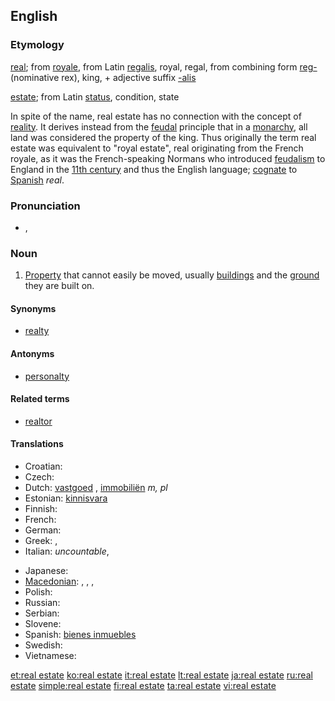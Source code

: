 {{wikipedia}}
==English==

===Etymology===
[[real]]; from {{etyl|fr}} [[royale]], from Latin [[regalis]], royal, regal, from combining form [[reg-]] (nominative rex), king, + adjective suffix [[-alis]]

[[estate]]; from Latin [[status]], condition, state

In spite of the name, real estate has no connection with the concept of [[reality]]. It derives instead from the [[feudal]] principle that in a [[monarchy]], all land was considered the property of the king. Thus originally the term real estate was equivalent to "royal estate", real originating from the French royale, as it was the French-speaking Normans who introduced [[feudalism]] to England in the [[11th century]] and thus the English language; [[cognate]] to [[Spanish]] ''real''.

===Pronunciation===
* {{enPR|/rēl' əstāt"/}}, {{IPA|/ˈriːl əˌsteɪt/}}

===Noun===
{{en-noun|-}}

# [[property|Property]] that cannot easily be moved, usually [[building]]s and the [[ground]] they are built on.

====Synonyms====
* [[realty]]

====Antonyms====
* [[personalty]]

====Related terms====
* [[realtor]]

====Translations====
{{trans-top|property that cannot easily be moved}}
* Croatian: {{t-|hr|nekretnine|f|p}}
* Czech: {{t+|cs|nemovitost|f}}
* Dutch: [[vastgoed]] {{n}}, [[immobiliën]] ''m, pl''
* Estonian: [[kinnisvara]]
* Finnish: {{t+|fi|kiinteistö}}
* French: {{t+|fr|immeuble|m}}
* German: {{t+|de|Immobilie|f}}
* Greek: {{t-|el|ακίνητο|n|sc=Grek}}, {{t-|el|ακίνητη περιουσία|f|sc=Grek}}
* Italian: {{t+|it|proprietà|f}} ''uncountable'', {{t+|it|immobile|m}}
{{trans-mid}}
* Japanese: {{t+|ja|不動産|tr=ふどうさん, [[fudōsan]]|sc=Jpan}}
* [[Macedonian]]: {{qualifier|for a particular property}} {{t-|mk|недвижнина|f|tr=nedvížnina|sc=Cyrl|xs=Macedonian}},  {{t-|mk|недвижност|f|tr=nédvížnost|sc=Cyrl|xs=Macedonian}},  {{qualifier|real estate in general}} {{t-|mk|недвижнини|p|tr=nedvížnini|sc=Cyrl|xs=Macedonian}},  {{t-|mk|недвижности|p|tr=nedvížnosti|sc=Cyrl|xs=Macedonian}}
* Polish: {{t|pl|nieruchomość|f}}
* Russian: {{t+|ru|недвижимость|f|sc=Cyrl}}
* Serbian: {{t-|sr|nekretnine|f|p}}
* Slovene: {{t-|sl|nepremičnine|f|p}}
* Spanish: [[bienes inmuebles]] {{m|p}}
* Swedish: {{t|sv|fast egendom|c}}
* Vietnamese: {{t+|vi|bất động sản|xs=Vietnamese}}
{{trans-bottom}}

[[et:real estate]]
[[ko:real estate]]
[[it:real estate]]
[[lt:real estate]]
[[ja:real estate]]
[[ru:real estate]]
[[simple:real estate]]
[[fi:real estate]]
[[ta:real estate]]
[[vi:real estate]]